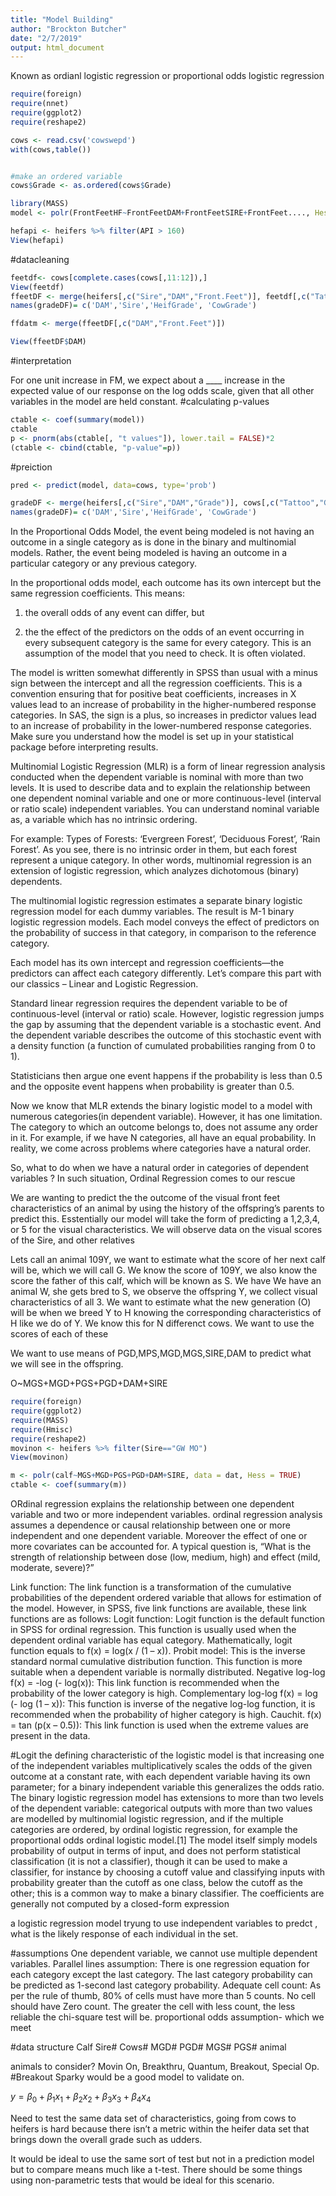 ```yaml
---
title: "Model Building"
author: "Brockton Butcher"
date: "2/7/2019"
output: html_document
---
```

Known as ordianl logistic regression or proportional odds logistic regression
```r
require(foreign)
require(nnet)
require(ggplot2)
require(reshape2)

cows <- read.csv('cowswepd')
with(cows,table())


#make an ordered variable 
cows$Grade <- as.ordered(cows$Grade)

```

```r
library(MASS)
model <- polr(FrontFeetHF~FrontFeetDAM+FrontFeetSIRE+FrontFeet...., Hess = TRUE)

hefapi <- heifers %>% filter(API > 160)
View(hefapi)
```


#datacleaning
```r
feetdf<- cows[complete.cases(cows[,11:12]),]
View(feetdf)
ffeetDF <- merge(heifers[,c("Sire","DAM","Front.Feet")], feetdf[,c("Tattoo","Front.Feet")], by.x="DAM",by.y="Tattoo")
names(gradeDF)= c('DAM','Sire','HeifGrade', 'CowGrade')

ffdatm <- merge(ffeetDF[,c("DAM","Front.Feet")])

View(ffeetDF$DAM)
```





#interpretation

For one unit increase in FM, we expect about a ____ increase in the expected value of our response on the log odds scale, given that all other variables in the model are held constant.
#calculating p-values
```r
ctable <- coef(summary(model))
ctable
p <- pnorm(abs(ctable[, "t values"]), lower.tail = FALSE)*2
(ctable <- cbind(ctable, "p-value"=p))
```

#preiction
```r
pred <- predict(model, data=cows, type='prob')
```



```r
gradeDF <- merge(heifers[,c("Sire","DAM","Grade")], cows[,c("Tattoo","Grade")], by.x="DAM",by.y="Tattoo")
names(gradeDF)= c('DAM','Sire','HeifGrade', 'CowGrade')
```





In the Proportional Odds Model, the event being modeled is not having an outcome in a single category as is done in the binary and multinomial models.  Rather, the event being modeled is having an outcome in a particular category or any previous category.

In the proportional odds model, each outcome has its own intercept but the same regression coefficients.   This means:

1. the overall odds of any event can differ, but

2. the the effect of the predictors on the odds of an event occurring in every subsequent category is the same for every category.  This is an assumption of the model that you need to check.  It is often violated.

The model is written somewhat differently in SPSS than usual with a minus sign between the intercept and all the regression coefficients.   This is a convention ensuring that for positive beat coefficients, increases in X values lead to an increase of probability in the higher-numbered response categories.  In SAS, the sign is a plus, so increases in predictor values lead to an increase of probability in the lower-numbered response categories.  Make sure you understand how the model is set up in your statistical package before interpreting results.



Multinomial Logistic Regression (MLR) is a form of linear regression analysis conducted when the dependent variable is nominal with more than two levels. It is used to describe data and to explain the relationship between one dependent nominal variable and one or more continuous-level (interval or ratio scale) independent variables. You can understand nominal variable as, a variable which has no intrinsic ordering.

For example: Types of Forests: ‘Evergreen Forest’, ‘Deciduous Forest’, ‘Rain Forest’. As you see, there is no intrinsic order in them, but each forest represent a unique category. In other words, multinomial regression is an extension of logistic regression, which analyzes dichotomous (binary) dependents.

 The multinomial logistic regression estimates a separate binary logistic regression model for each dummy variables.  The result is M-1 binary logistic regression models.  Each model conveys the effect of predictors on the probability of success in that category, in comparison to the reference category.

Each model has its own intercept and regression coefficients—the predictors can affect each category differently. Let’s compare this part with our classics – Linear and Logistic Regression.

Standard linear regression requires the dependent variable to be of continuous-level (interval or ratio) scale. However, logistic regression jumps the gap by assuming that the dependent variable is a stochastic event.  And the dependent variable describes the outcome of this stochastic event with a density function (a function of cumulated probabilities ranging from 0 to 1). 

Statisticians then argue one event happens if the probability is less than 0.5 and the opposite event happens when probability is greater than 0.5.

Now we know that MLR extends the binary logistic model to a model with numerous categories(in dependent variable). However, it has one limitation. The category to which an outcome belongs to, does not assume any order in it. For example, if we have N categories, all have an equal probability. In reality, we come across problems where categories have a natural order.

So, what to do when we have a natural order in categories of dependent variables ? In such situation, Ordinal Regression comes to our rescue




We are wanting to predict the the outcome of the visual front feet characteristics of an animal by using the history of the offspring's parents to predict this. 
Esstentially our model will take the form of predicting a 1,2,3,4, or 5 for the visual characteristics. We will observe data on the visual scores of the Sire, and other relatives



Lets call an animal 109Y, we want to estimate what the score of her next calf will be, which we will call G. We know the score of 109Y, we also know the score the father of this calf, which will be known as S. We have 
We have an animal W, she gets bred to S, we observe the offspring Y, we collect visual characteristics of all 3. We want to estimate what the new generation (O) will be when we breed Y to H knowing the corresponding characteristics of H like we do of Y. We know this for N differenct cows. We want to use the scores of each of these


We want to use means of PGD,MPS,MGD,MGS,SIRE,DAM to predict what we will see in the offspring.

O~MGS+MGD+PGS+PGD+DAM+SIRE


```r
require(foreign)
require(ggplot2)
require(MASS)
require(Hmisc)
require(reshape2)
movinon <- heifers %>% filter(Sire=="GW MO")
View(movinon)

m <- polr(calf~MGS+MGD+PGS+PGD+DAM+SIRE, data = dat, Hess = TRUE)
ctable <- coef(summary(m))
```
ORdinal regression explains the relationship between one dependent variable and two or more independent variables. ordinal regression analysis assumes a dependence or causal relationship between one or more independent and one dependent variable.  Moreover the effect of one or more covariates can be accounted for.  A typical question is, “What is the strength of relationship between dose (low, medium, high) and effect (mild, moderate, severe)?”

Link function: The link function is a transformation of the cumulative probabilities of the dependent ordered variable that allows for estimation of the model.  However, in SPSS, five link functions are available, these link functions are as follows:
Logit function: Logit function is the default function in SPSS for ordinal regression.  This function is usually used when the dependent ordinal variable has equal category.  Mathematically, logit function equals to f(x) = log(x / (1 – x)).
Probit model: This is the inverse standard normal cumulative distribution function.  This function is more suitable when a dependent variable is normally distributed.
Negative log-log f(x) = -log (- log(x)): This link function is recommended when the probability of the lower category is high.
Complementary log-log f(x) = log (- log (1 – x)): This function is inverse of the negative log-log function, it is recommended when the probability of higher category is high.
Cauchit. f(x) = tan (p(x – 0.5)): This link function is used when the extreme values are present in the data.

#Logit
 the defining characteristic of the logistic model is that increasing one of the independent variables multiplicatively scales the odds of the given outcome at a constant rate, with each dependent variable having its own parameter; for a binary independent variable this generalizes the odds ratio.
The binary logistic regression model has extensions to more than two levels of the dependent variable: categorical outputs with more than two values are modelled by multinomial logistic regression, and if the multiple categories are ordered, by ordinal logistic regression, for example the proportional odds ordinal logistic model.[1] The model itself simply models probability of output in terms of input, and does not perform statistical classification (it is not a classifier), though it can be used to make a classifier, for instance by choosing a cutoff value and classifying inputs with probability greater than the cutoff as one class, below the cutoff as the other; this is a common way to make a binary classifier. The coefficients are generally not computed by a closed-form expression

a logistic regression model tryung to use independent variables to predct , what is the likely response of each individual in the set.


#assumptions
One dependent variable, we cannot use multiple dependent variables.
Parallel lines assumption: There is one regression equation for each category except the last category.  The last category probability can be predicted as 1-second last category probability.
Adequate cell count: As per the rule of thumb, 80% of cells must have more than 5 counts.  No cell should have Zero count.  The greater the cell with less count, the less reliable the chi-square test will be.
proportional odds assumption- which we meet
 


#data structure 
       Calf  Sire#  Cows#  MGD#  PGD#  MGS#  PGS#
animal


animals to consider? Movin On, Breakthru, Quantum, Breakout, Special Op.
#Breakout
Sparky would be a good model to validate on. 


$y=\beta_0+\beta_1x_1+\beta_2x_2+\beta_3x_3+\beta_4x_4$


Need to test the same data set of characteristics, going from cows to heifers is hard because there isn't a metric within the heifer data set that brings down the overall grade such as udders. 

It would be ideal to use the same sort of test but not in a prediction model but to compare means much like a t-test. There should be some things using non-parametric tests that would be ideal for this scenario. 
